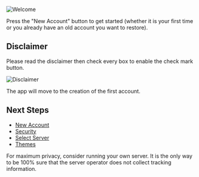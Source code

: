 
![Welcome](./getting_started/2024-03-05_00-58-48.png)

Press the "New Account" button to get started
(whether it is your first time or
you already have an old
account you want to restore).

## Disclaimer

Please read the disclaimer then check every box
to enable the check mark button.

![Disclaimer](./getting_started/2024-03-05_01-01-07.png)

The app will move to the creation of the first
account.

## Next Steps

- [New Account](/accounts/new)
- [Security](/security)
- [Select Server](/settings/coin#server)
- [Themes](/settings/theme)

<Callout type = "info">
For maximum privacy, consider running your own server.
It is the only way to be 100% sure that the server
operator does not collect tracking information.
</Callout>
